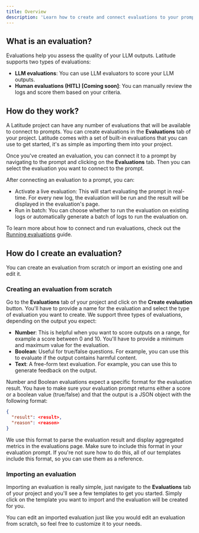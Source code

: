 ```yaml
---
title: Overview
description: 'Learn how to create and connect evaluations to your prompts.'
---
```


## What is an evaluation?

Evaluations help you assess the quality of your LLM outputs. Latitude supports two types of evaluations:

- **LLM evaluations**: You can use LLM evaluators to score your LLM outputs.
- **Human evaluations (HITL) [Coming soon]**: You can manually review the logs and score them based on your criteria.

## How do they work?

A Latitude project can have any number of evaluations that will be available to connect to prompts. You can create evaluations in the **Evaluations** tab of your project. Latitude comes with a set of built-in evaluations that you can use to get started, it's as simple as importing them into your project.

Once you've created an evaluation, you can connect it to a prompt by navigating to the prompt and clicking on the **Evaluations** tab. Then you can select the evaluation you want to connect to the prompt.

After connecting an evaluation to a prompt, you can:

- Activate a live evaluation: This will start evaluating the prompt in real-time. For every new log, the evaluation will be run and the result will be displayed in the evaluation's page.
- Run in batch: You can choose whether to run the evaluation on existing logs or automatically generate a batch of logs to run the evaluation on.

To learn more about how to connect and run evaluations, check out the [Running evaluations](/guides/evaluations/running-evaluations) guide.

## How do I create an evaluation?

You can create an evaluation from scratch or import an existing one and edit it.

### Creating an evaluation from scratch

Go to the **Evaluations** tab of your project and click on the **Create evaluation** button. You'll have to provide a name for the evaluation and select the type of evaluation you want to create. We support three types of evaluations, depending on the output you expect:

- **Number**: This is helpful when you want to score outputs on a range, for example a score between 0 and 10. You'll have to provide a minimum and maximum value for the evaluation.
- **Boolean**: Useful for true/false questions. For example, you can use this to evaluate if the output contains harmful content.
- **Text**: A free-form text evaluation. For example, you can use this to generate feedback on the output.

Number and Boolean evaluations expect a specific format for the evaluation result. You have to make sure your evaluation prompt returns either a score or a boolean value (true/false) and that the output is a JSON object with the following format:

```json
{
  "result": <result>,
  "reason": <reason>
}
```

We use this format to parse the evaluation result and display aggregated metrics in the evaluations page. Make sure to include this format in your evaluation prompt. If you're not sure how to do this, all of our templates include this format, so you can use them as a reference.

### Importing an evaluation

Importing an evaluation is really simple, just navigate to the **Evaluations** tab of your project and you'll see a few templates to get you started. Simply click on the template you want to import and the evaluation will be created for you.

You can edit an imported evaluation just like you would edit an evaluation from scratch, so feel free to customize it to your needs.